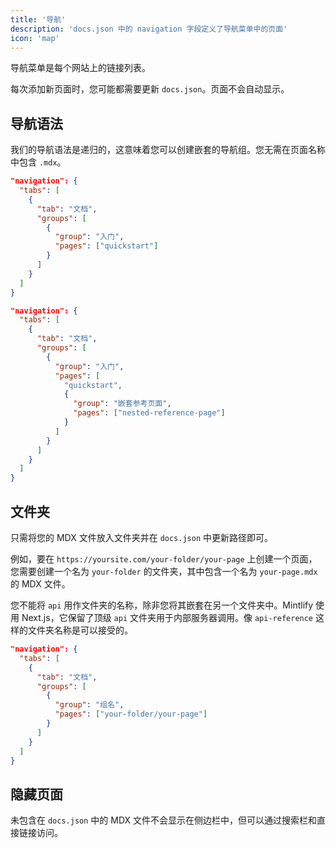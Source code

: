 ```yaml
---
title: '导航'
description: 'docs.json 中的 navigation 字段定义了导航菜单中的页面'
icon: 'map'
---
```


导航菜单是每个网站上的链接列表。

每次添加新页面时，您可能都需要更新 `docs.json`。页面不会自动显示。

## 导航语法

我们的导航语法是递归的，这意味着您可以创建嵌套的导航组。您无需在页面名称中包含 `.mdx`。

<CodeGroup>

```json 常规导航
"navigation": {
  "tabs": [
    {
      "tab": "文档",
      "groups": [
        {
          "group": "入门",
          "pages": ["quickstart"]
        }
      ]
    }
  ]
}
```

```json 嵌套导航
"navigation": {
  "tabs": [
    {
      "tab": "文档",
      "groups": [
        {
          "group": "入门",
          "pages": [
            "quickstart",
            {
              "group": "嵌套参考页面",
              "pages": ["nested-reference-page"]
            }
          ]
        }
      ]
    }
  ]
}
```

</CodeGroup>

## 文件夹

只需将您的 MDX 文件放入文件夹并在 `docs.json` 中更新路径即可。

例如，要在 `https://yoursite.com/your-folder/your-page` 上创建一个页面，您需要创建一个名为 `your-folder` 的文件夹，其中包含一个名为 `your-page.mdx` 的 MDX 文件。

<Warning>

您不能将 `api` 用作文件夹的名称，除非您将其嵌套在另一个文件夹中。Mintlify 使用 Next.js，它保留了顶级 `api` 文件夹用于内部服务器调用。像 `api-reference` 这样的文件夹名称是可以接受的。

</Warning>

```json 带文件夹的导航
"navigation": {
  "tabs": [
    {
      "tab": "文档",
      "groups": [
        {
          "group": "组名",
          "pages": ["your-folder/your-page"]
        }
      ]
    }
  ]
}
```

## 隐藏页面

未包含在 `docs.json` 中的 MDX 文件不会显示在侧边栏中，但可以通过搜索栏和直接链接访问。
